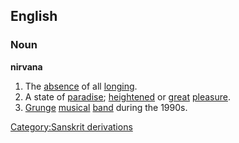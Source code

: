 ==English==
===Noun===
'''nirvana'''
#The [[absence]] of all [[longing]].
#A state of [[paradise]]; [[heightened]] or [[great]] [[pleasure]].
#[[Grunge]] [[musical]] [[band]] during the 1990s. 

[[Category:Sanskrit derivations]]